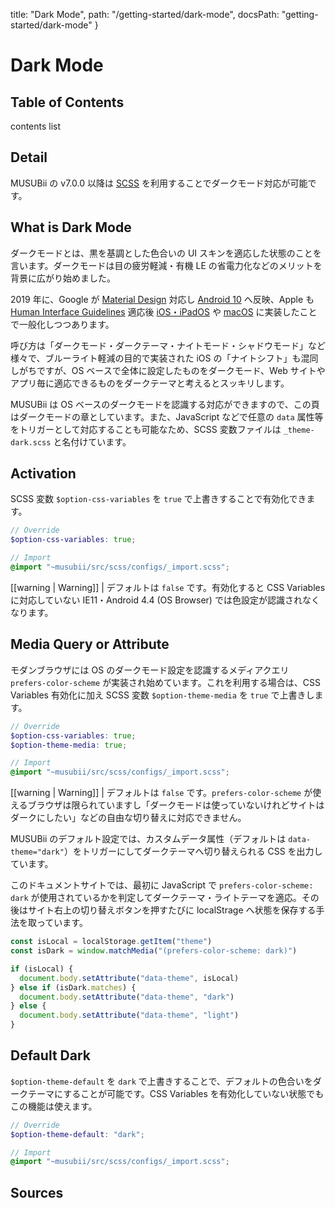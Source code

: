   title: "Dark Mode",
  path: "/getting-started/dark-mode",
  docsPath: "getting-started/dark-mode"
}


# Dark Mode

## Table of Contents

contents list

## Detail

MUSUBii の v7.0.0 以降は [SCSS](/getting-started/using-with-scss) を利用することでダークモード対応が可能です。

## What is Dark Mode

ダークモードとは、黒を基調とした色合いの UI スキンを適応した状態のことを言います。ダークモードは目の疲労軽減・有機 LE の省電力化などのメリットを背景に広がり始めました。

2019 年に、Google が [Material Design](https://material.io/design/color/dark-theme.html#) 対応し [Android 10](https://www.android.com/android-10/) へ反映、Apple も [Human Interface Guidelines](https://developer.apple.com/design/human-interface-guidelines/ios/visual-design/dark-mode/) 適応後 [iOS・iPadOS](https://support.apple.com/ja-jp/HT210332) や [macOS](https://support.apple.com/ja-jp/HT208976) に実装したことで一般化しつつあります。

呼び方は「ダークモード・ダークテーマ・ナイトモード・シャドウモード」など様々で、ブルーライト軽減の目的で実装された iOS の「ナイトシフト」も混同しがちですが、OS ベースで全体に設定したものをダークモード、Web サイトやアプリ毎に適応できるものをダークテーマと考えるとスッキリします。

MUSUBii は OS ベースのダークモードを認識する対応ができますので、この頁はダークモードの章としています。また、JavaScript などで任意の `data` 属性等をトリガーとして対応することも可能なため、SCSS 変数ファイルは `_theme-dark.scss` と名付けています。

## Activation

SCSS 変数 `$option-css-variables` を `true` で上書きすることで有効化できます。

```scss
// Override
$option-css-variables: true;

// Import
@import "~musubii/src/scss/configs/_import.scss";
```

[[warning | Warning]]
| デフォルトは `false` です。有効化すると CSS Variables に対応していない IE11・Android 4.4 (OS Browser) では色設定が認識されなくなります。

## Media Query or Attribute

モダンブラウザには OS のダークモード設定を認識するメディアクエリ `prefers-color-scheme` が実装され始めています。これを利用する場合は、CSS Variables 有効化に加え SCSS 変数 `$option-theme-media` を `true` で上書きします。

```scss
// Override
$option-css-variables: true;
$option-theme-media: true;

// Import
@import "~musubii/src/scss/configs/_import.scss";
```

[[warning | Warning]]
| デフォルトは `false` です。`prefers-color-scheme` が使えるブラウザは限られていますし「ダークモードは使っていないけれどサイトはダークにしたい」などの自由な切り替えに対応できません。

MUSUBii のデフォルト設定では、カスタムデータ属性（デフォルトは `data-theme="dark"`）をトリガーにしてダークテーマへ切り替えられる CSS を出力しています。

このドキュメントサイトでは、最初に JavaScript で `prefers-color-scheme: dark` が使用されているかを判定してダークテーマ・ライトテーマを適応。その後はサイト右上の切り替えボタンを押すたびに localStrage へ状態を保存する手法を取っています。

```js
const isLocal = localStorage.getItem("theme")
const isDark = window.matchMedia("(prefers-color-scheme: dark)")

if (isLocal) {
  document.body.setAttribute("data-theme", isLocal)
} else if (isDark.matches) {
  document.body.setAttribute("data-theme", "dark")
} else {
  document.body.setAttribute("data-theme", "light")
}
```

## Default Dark

`$option-theme-default` を `dark` で上書きすることで、デフォルトの色合いをダークテーマにすることが可能です。CSS Variables を有効化していない状態でもこの機能は使えます。

```scss
// Override
$option-theme-default: "dark";

// Import
@import "~musubii/src/scss/configs/_import.scss";
```

## Sources

<PreviewSources title={meta.title} docsPath={meta.docsPath} />
